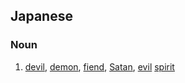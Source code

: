 ==Japanese==

===Noun===
{{ja-noun}}

# {{ja-def|悪魔}} [[devil]], [[demon]], [[fiend]], [[Satan]], [[evil]] [[spirit]]